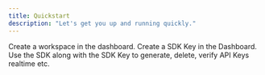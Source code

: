 ```yaml
---
title: Quickstart
description: "Let's get you up and running quickly."
---
```


<Steps>
  <Step title="First Step">
    Create a workspace in the dashboard.
  </Step>
  <Step title="Second Step">
    Create a SDK Key in the Dashboard.
  </Step>
  <Step title="Third Step">
    Use the SDK along with the SDK Key to generate, delete, verify API Keys realtime etc.
  </Step>
</Steps>